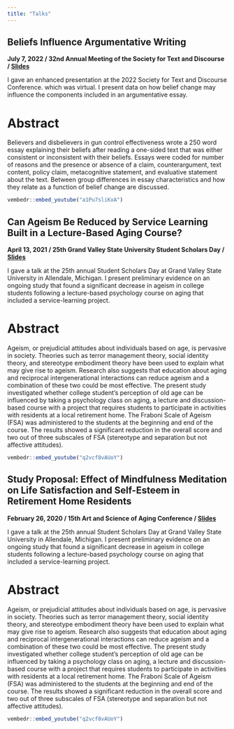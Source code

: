 ```yaml
---
title: "Talks"
---
```


## Beliefs Influence Argumentative Writing
**July 7, 2022 / 32nd Annual Meeting of the Society for Text and Discourse / [Slides](url or location)**

I gave an enhanced presentation at the 2022 Society for Text and Discourse Conference. which was virtual. I present data on how belief change may influence the components included in an argumentative essay.

# Abstract

Believers and disbelievers in gun control effectiveness wrote a 250 word essay explaining their beliefs after reading a one-sided text that was either consistent or inconsistent with their beliefs. Essays were coded for number of reasons and the presence or absence of a claim, counterargument, text content, policy claim, metacognitive statement, and evaluative statement about the text. Between group differences in essay characteristics and how they relate as a function of belief change are discussed.

```r
vembedr::embed_youtube("a1Pu7sliKxA")
```

## Can Ageism Be Reduced by Service Learning Built in a Lecture-Based Aging Course?
**April 13, 2021 / 25th Grand Valley State University Student Scholars Day / [Slides](url or location)**

I gave a talk at the 25th annual Student Scholars Day at Grand Valley State University in Allendale, Michigan. I present preliminary evidence on an ongoing study that found a significant decrease in ageism in college students following a lecture-based psychology course on aging that included a service-learning project.

# Abstract

Ageism, or prejudicial attitudes about individuals based on age, is pervasive in society. Theories such as terror management theory, social identity theory, and stereotype embodiment theory have been used to explain what may give rise to ageism. Research also suggests that education about aging and reciprocal intergenerational interactions can reduce ageism and a combination of these two could be most effective. The present study investigated whether college student’s perception of old age can be influenced by taking a psychology class on aging, a lecture and discussion-based course with a project that requires students to participate in activities with residents at a local retirement home. The Fraboni Scale of Ageism (FSA) was administered to the students at the beginning and end of the course. The results showed a significant reduction in the overall score and two out of three subscales of FSA (stereotype and separation but not affective attitudes).

```r
vembedr::embed_youtube("q2vcf8vAUoY")
```

## Study Proposal: Effect of Mindfulness Meditation on Life Satisfaction and Self-Esteem in Retirement Home Residents
**February 26, 2020 / 15th Art and Science of Aging Conference / [Slides](url or location)**

I gave a talk at the 25th annual Student Scholars Day at Grand Valley State University in Allendale, Michigan. I present preliminary evidence on an ongoing study that found a significant decrease in ageism in college students following a lecture-based psychology course on aging that included a service-learning project.

# Abstract

Ageism, or prejudicial attitudes about individuals based on age, is pervasive in society. Theories such as terror management theory, social identity theory, and stereotype embodiment theory have been used to explain what may give rise to ageism. Research also suggests that education about aging and reciprocal intergenerational interactions can reduce ageism and a combination of these two could be most effective. The present study investigated whether college student’s perception of old age can be influenced by taking a psychology class on aging, a lecture and discussion-based course with a project that requires students to participate in activities with residents at a local retirement home. The Fraboni Scale of Ageism (FSA) was administered to the students at the beginning and end of the course. The results showed a significant reduction in the overall score and two out of three subscales of FSA (stereotype and separation but not affective attitudes).

```r
vembedr::embed_youtube("q2vcf8vAUoY")
```


